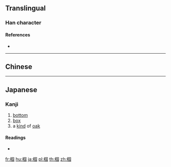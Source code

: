 {{character info/new}}
==Translingual==

===Han character===
{{Han char|rn=75|rad=木|as=08|sn=12|four=|canj=DWMI|ids=⿰木国}}

====References====
* {{Han ref|kx=0537.131|hdz=21232.011|uh=6922|ud=26914}}

----

==Chinese==
{{zh-see|槶}}

----

==Japanese==

===Kanji===
{{ja-kanji|grade=|rs=木08}}

# [[bottom]]
# [[box]]
# a [[kind]] of [[oak]]

====Readings====
* {{ja-readings|on=[[かい]] (kai), [[け]] (ke)|kun=[[そこ]] (soko), [[はこ]] (hako), [[くぬぎ]] (kunugi)}}

[[fr:椢]]
[[hu:椢]]
[[ja:椢]]
[[pl:椢]]
[[th:椢]]
[[zh:椢]]